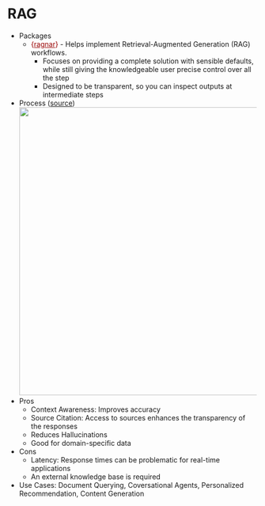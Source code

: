 # RAG {#sec-llms-rag .unnumbered}

-   Packages
    -   [{]{style="color: #990000"}[ragnar](https://github.com/t-kalinowski/ragnar){style="color: #990000"}[}]{style="color: #990000"} - Helps implement Retrieval-Augmented Generation (RAG) workflows.
        -   Focuses on providing a complete solution with sensible defaults, while still giving the knowledgeable user precise control over all the step
        -   Designed to be transparent, so you can inspect outputs at intermediate steps
-   Process ([source](https://bsky.app/profile/tinztwinshub.bsky.social/post/3lco5lzmhus2e))\
    ![](_resources/LLM-RAG.resources/workflow-1.jpg){.lightbox width="582"}
-   Pros
    -   Context Awareness: Improves accuracy
    -   Source Citation: Access to sources enhances the transparency of the responses
    -   Reduces Hallucinations
    -   Good for domain-specific data
-   Cons
    -   Latency: Response times can be problematic for real-time applications
    -   An external knowledge base is required
-   Use Cases: Document Querying, Coversational Agents, Personalized Recommendation, Content Generation
